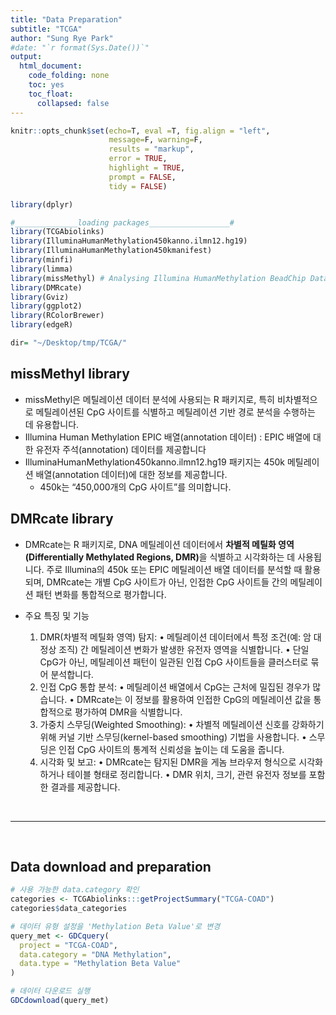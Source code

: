 ```yaml
---
title: "Data Preparation"
subtitle: "TCGA"
author: "Sung Rye Park"
#date: "`r format(Sys.Date())`"
output: 
  html_document:
    code_folding: none
    toc: yes
    toc_float:
      collapsed: false
---
```


```r
knitr::opts_chunk$set(echo=T, eval =T, fig.align = "left", 
                      message=F, warning=F,
                      results = "markup",
                      error = TRUE,
                      highlight = TRUE,
                      prompt = FALSE,
                      tidy = FALSE)
```

```r
library(dplyr)

#______________loading packages__________________#
library(TCGAbiolinks)
library(IlluminaHumanMethylation450kanno.ilmn12.hg19)
library(IlluminaHumanMethylation450kmanifest)
library(minfi)
library(limma)
library(missMethyl) # Analysing Illumina HumanMethylation BeadChip Data
library(DMRcate)
library(Gviz)
library(ggplot2)
library(RColorBrewer)
library(edgeR)
```

```r
dir= "~/Desktop/tmp/TCGA/"
```


## missMethyl library

* missMethyl은 메틸레이션 데이터 분석에 사용되는 R 패키지로, 특히 비차별적으로 메틸레이션된 CpG 사이트를 식별하고 메틸레이션 기반 경로 분석을 수행하는 데 유용합니다.
* Illumina Human Methylation EPIC 배열(annotation 데이터) : EPIC 배열에 대한 유전자 주석(annotation) 데이터를 제공합니다
* IlluminaHumanMethylation450kanno.ilmn12.hg19 패키지는 450k 메틸레이션 배열(annotation 데이터)에 대한 정보를 제공합니다. 
  * 450k는 “450,000개의 CpG 사이트”를 의미합니다.

## DMRcate library

* DMRcate는 R 패키지로, DNA 메틸레이션 데이터에서 **차별적 메틸화 영역(Differentially Methylated Regions, DMR)**을 식별하고 시각화하는 데 사용됩니다. 주로 Illumina의 450k 또는 EPIC 메틸레이션 배열 데이터를 분석할 때 활용되며, DMRcate는 개별 CpG 사이트가 아닌, 인접한 CpG 사이트들 간의 메틸레이션 패턴 변화를 통합적으로 평가합니다.

* 주요 특징 및 기능
	1.	DMR(차별적 메틸화 영역) 탐지:
	•	메틸레이션 데이터에서 특정 조건(예: 암 대 정상 조직) 간 메틸레이션 변화가 발생한 유전자 영역을 식별합니다.
	•	단일 CpG가 아닌, 메틸레이션 패턴이 일관된 인접 CpG 사이트들을 클러스터로 묶어 분석합니다.
	2.	인접 CpG 통합 분석:
	•	메틸레이션 배열에서 CpG는 근처에 밀집된 경우가 많습니다.
	•	DMRcate는 이 정보를 활용하여 인접한 CpG의 메틸레이션 값을 통합적으로 평가하여 DMR을 식별합니다.
	3.	가중치 스무딩(Weighted Smoothing):
	•	차별적 메틸레이션 신호를 강화하기 위해 커널 기반 스무딩(kernel-based smoothing) 기법을 사용합니다.
	•	스무딩은 인접 CpG 사이트의 통계적 신뢰성을 높이는 데 도움을 줍니다.
	4.	시각화 및 보고:
	•	DMRcate는 탐지된 DMR을 게놈 브라우저 형식으로 시각화하거나 테이블 형태로 정리합니다.
	•	DMR 위치, 크기, 관련 유전자 정보를 포함한 결과를 제공합니다.


<br><hr><br>



## Data download and preparation

```r
# 사용 가능한 data.category 확인
categories <- TCGAbiolinks:::getProjectSummary("TCGA-COAD")
categories$data_categories
```

```r
# 데이터 유형 설정을 'Methylation Beta Value'로 변경
query_met <- GDCquery(
  project = "TCGA-COAD",
  data.category = "DNA Methylation", 
  data.type = "Methylation Beta Value"
)

# 데이터 다운로드 실행
GDCdownload(query_met)
```

